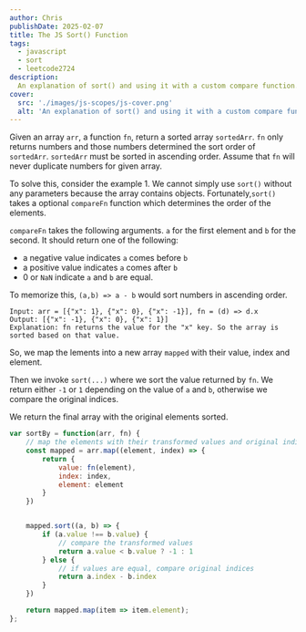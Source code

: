 ```yaml
---
author: Chris
publishDate: 2025-02-07
title: The JS Sort() Function
tags:
  - javascript
  - sort
  - leetcode2724
description:
  An explanation of sort() and using it with a custom compare function.
cover:
  src: './images/js-scopes/js-cover.png'
  alt: 'An explanation of sort() and using it with a custom compare function'
---
```


Given an array `arr`, a function `fn`, return a sorted array `sortedArr`. `fn` only returns numbers and those numbers determined the sort order of `sortedArr`. `sortedArr` must be sorted in ascending order. Assume that `fn` will never duplicate numbers for given array.

To solve this, consider the example 1. We cannot simply use `sort()` without any parameters because the array contains objects. Fortunately,`sort()` takes a optional `compareFn` function which determines the order of the elements.

`compareFn` takes the following arguments. `a` for the first element and `b` for the second. It should return one of the following:

- a negative value indicates `a` comes before `b`
- a positive value indicates `a` comes after `b`
- 0 or `NaN` indicate `a` and `b` are equal.

To memorize this, `(a,b) => a - b` would sort numbers in ascending order.

```
Input: arr = [{"x": 1}, {"x": 0}, {"x": -1}], fn = (d) => d.x
Output: [{"x": -1}, {"x": 0}, {"x": 1}]
Explanation: fn returns the value for the "x" key. So the array is sorted based on that value.
```

So, we map the lements into a new array `mapped` with their value, index and element.

Then we invoke `sort(...)` where we sort the value returned by `fn`. We return either `-1` or `1` depending on the value of `a` and `b`, otherwise we compare the original indices.

We return the final array with the original elements sorted.

```js
var sortBy = function(arr, fn) { 
    // map the elements with their transformed values and original indicies
    const mapped = arr.map((element, index) => {
        return {
            value: fn(element),
            index: index,
            element: element
        }
    })


    mapped.sort((a, b) => {
        if (a.value !== b.value) {
            // compare the transformed values
            return a.value < b.value ? -1 : 1
        } else {
            // if values are equal, compare original indices
            return a.index - b.index
        }
    })

    return mapped.map(item => item.element);
};
```